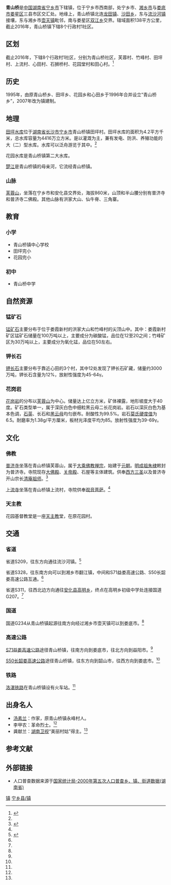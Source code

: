{{中国乡级行政区
|行政区全称           = 青山桥镇
|景观照片文件名       = The government building of Qing Shanqiao Town 1.jpg
|景观照片描述         = 青山桥镇人民政府大楼。
|汉语拼音             = Qīngshānqiáo Zhèn
|旧称                 = 青山桥乡
|地名出处             = 
|位置图文件名         = 
|位置图描述           = 
|自定义图片           = {{Location map
 |China Hunan
 |lat_deg=27|lat_min=57|lat_sec =13
 |lon_deg=112|lon_min=03|lon_sec =11
 |caption=青山桥镇在湖南省的位置。
 |position=right
 |float=center
}}
{{Infobox mapframe|zoom=10|type=point|frame-width=250}}
|上级行政区           = [[宁乡市|宁乡市]]
|行政区类别           = 
|行政区划代码         = 
|行政区划             = 9
|村委会               = 8
|居委会               = 1
|建置时间             = 2007年
|领导职位             = <!-- 填写“乡长”“街道办主任”等。“镇长”为默认值，删除该参数即可得，注意不要赋空值 -->
|领导名称             = <!-- 行政长官姓名 -->
|领导职位2            = <!-- “党委书记”或其他官员的职位名 -->
|领导名称2            = <!-- 行政长官姓名 -->
|政府驻地             = 青山桥社区
|毗邻行政区           = 流沙河镇<br>壶天镇<br>龙田镇<br>翻江镇
|地理坐标             = {{coord|27|57|13|N|112|03|11|E|display=inline,title}}
|总面积               = 138平方公里
|总人口               = 52000
|总人口年份           = <!-- 年份不需填写单位，下同 -->
|户籍人口             = 
|户籍人口年份         = 
|常住人口             = 
|常住人口年份         = 
|人口密度             = <!-- 需手动填写单位 -->
|GDP                  = 
|GDP年份              = 
|邮政编码             = 410636
|电话区号             = 731
|官方网站             = 
|网站名称             = 
}}
'''青山桥'''是[[中华人民共和国|中国]][[湖南省|湖南省]][[宁乡市|宁乡市]]下辖镇，位于宁乡市西南部，处宁乡市、[[湘乡市|湘乡市]]与[[娄底市|娄底市]][[娄星区|娄星区]]三县市区交汇处。地缘上，青山桥镇北连[[龙田镇|龙田镇]]、[[沙田乡|沙田乡]]，东与[[流沙河镇|流沙河镇]]接壤，东与湘乡市[[壶天镇|壶天镇]]毗邻，南与娄星区[[双江乡_(娄底市)|双江乡]]交界。辖域面积138平方公里，截止2016年，青山桥镇下辖8个行政村1社区。

==区划==
截止2016年，下辖8个行政村1社区，分别为青山桥社区，芙蓉村、竹峰村、田坪村、上流村、心田村、石狮桥村、花园堂村和田心村。<ref>{{cite news |author=范婷 |url=https://hn.rednet.cn/c/2016/01/05/3880121.htm |title=1月31日前 宁乡县364个村合并成为221个 |work=湖南红网 |date=2016-01-05 |accessdate=2016-01-05 |archive-date=2019-04-10 |archive-url=https://web.archive.org/web/20190410111540/https://hn.rednet.cn/c/2016/01/05/3880121.htm |dead-url=no }}</ref>

==历史==
1995年，由原青山桥乡、田坪乡、花园乡和心田乡于1996年合并设立“青山桥乡”，2007年改为镇建制。

== 地理 ==
[[田坪水库|田坪水库]]位于[[湖南省|湖南省]][[长沙市|长沙市]][[宁乡市|宁乡市]]青山桥镇田坪村。田坪水库的面积为4.2平方千米，总水库容量为4416万立方米。是以灌溉为主，兼有发电、防洪、养殖功能的大（二）型水库。水库可以泛舟游览于其中。<ref name="bookningxiangshidi11" />

花园水库是青山桥镇第二大水库。

[[楚江|楚江]]是青山桥镇的母亲河，它流经青山桥镇。

=== 山脉 ===
[[芙蓉山_(宁乡市)|芙蓉山]]，坐落在宁乡市和安化县交界处，海拔860米，山顶和半山腰分别有普济寺和普济寺二佛殿。其他山脉有洪家大山、仙牛脊、三角寨。

== 教育 ==
=== 小学 ===
*青山桥镇中心学校
*田坪完小
*花园完小

=== 初中 ===
*青山桥中学

{{multiple image
| align     = center
| direction = horizontal 
| width     = 250
| header    = 学校
| image1    = Tian Ping Primary School 02.jpg
| caption1  = 田坪完小校门。
| image2    = Qing Shanqiao Elementary School 6.jpg
| caption2  = 青山桥中心小学教学楼。
| image3    = Qing Shanqiao Junior High School 2.jpg
| caption3  = 青山桥初级中学教学大楼。
}}

== 自然资源 ==
=== 锰矿石 ===
[[锰|锰矿石]]主要分布于位于娄霞新村的洪家大山和竹峰村的尖顶山中。其中：娄霞新村矿区锰矿石储量在100万吨以上，主要成分为碳酸锰，品位在12至20之间；竹峰矿区为30万吨以上，主要成分为氧化锰，品位在50左右。

=== 钾长石 ===
[[钾|钾长石]]主要分布于靠近心田的3个村，其中12处发现了钾长石矿藏，储量约3000万吨，钾长石含量为12%，放射性强度为45-64γ。

=== 花岗岩 ===
[[花岗岩|花岗岩]]的分布以[[芙蓉山_(宁乡县)|芙蓉山]]为中心。储量达上亿立方米，矿体裸露，地形坡度大于40度。矿石类型单一，属于深灰白色中细粒黑云母二长花岗岩。岩石以深灰白色为基本色调，[[石英|石英]]、长石和[[黑云母|黑云母]]均匀嵌布。耐酸性为99.5%。岩石[[莫氏硬度值|莫氏硬度值]]为6.5。耐磨率为1.38g/平方厘米，板材光泽度平均为85。放射性强度为39-69γ。
{{wide image|Puji Temple,Ningxiang County Panorama 02.jpg|1000px|align-cap=center|田坪水库全景图。}}
{{wide image|Panoramic view of Huayuan Reservoir, Ningxiang, Hunan.jpg|1000px|align-cap=center|花园水库全景图。}}

== 文化 ==
===佛教===
[[普济寺_(宁乡市)|普济寺]]坐落在青山桥镇芙蓉山，属于[[大乘佛教|大乘佛教]][[禅宗|禅宗]]，始建于[[元朝|元朝]]。[[明成祖|明成祖]][[朱棣|朱棣]]敕封为普济寺。寺院现存[[大佛殿|大佛殿]]、[[关帝殿|关帝殿]]、石屋等主体建筑。供奉[[西方三圣|西方三圣]]以及普济寺开山宗长[[清庵祖师|清庵祖师]]。<ref name="bookningxiangshidi11" >{{cite book |author1=黄海潮|author2=姜宏照|title=《宁乡史地》|year=2002年|publisher=南方出版社|location=海南省|isbn=7-80660-538-X}}</ref>

[[上流寺_(宁乡市)|上流寺]]坐落在青山桥镇上流村，寺院供奉[[觀世音菩薩|观音菩萨]]。<ref name="bookningxiangshidi11" />

===天主教===
花园基督教堂是一座[[天主教|天主教]]堂，在原花园村。

{{multiple image
| align     = center
| direction = horizontal 
| width     = 250
| header    = 宗教建筑
| image1    = Shang Liu Temple 2.jpg
| caption1  = 上流寺。
| image2    = Puji Temple,Ningxiang County 43.JPG
| caption2  = 普济寺二佛殿。
| image3    = Huayuan Christian Church, Qingshanqiao Town of Ningxiang 01.jpg
| caption3  = 花园基督教堂。
}}

==交通==
===省道===
省道S209，往东方向通往流沙河镇。<ref name="mapsutras">{{cite book |editor=张红 |title=《中国分省系列地图册：湖南》|chapter=《宁乡市》 |year=2018 |publisher=中国地图出版社 |location=北京市西城区 |pages=34–35 |isbn=978-7-5031-8949-4}}</ref>

省道S328，往东南方向可以到湘乡市翻江镇，中间和S71益娄高速公路、S50长韶娄高速公路互通。<ref name="mapsutras"/>

省道S311，往西北边方向通往[[安化县|安化县]][[高明乡_(安化县)|高明乡]]，终点在高明乡初级中学处连接国道G207。<ref name="mapsutras"/>

===国道===
国道G234从青山桥镇起源往南方向经过湘乡市壶天镇可以到娄底市。<ref name="mapsutras"/>

===高速公路===
[[益娄衡高速公路|S71益娄高速公路]]途径青山桥镇，往南方向到娄底市，往北方向到益阳市。<ref name="mapsutras"/>

[[长韶娄高速公路|S50长韶娄高速公路]]途径青山桥镇，往东方向到韶山市，往西方向到娄底市。<ref name="mapsutras"/>

===铁路===
[[洛湛铁路|洛湛铁路]]在青山桥镇设有火车站。<ref name="mapsutras"/>

== 出身名人 ==
*[[汤素兰|汤素兰]]：作家，原青山桥镇永峰村人。
*李甲农：革命烈士。<ref name="bookningxiangshidi11" />
*龚献兰：[[湖南卫视|湖南卫视]]“美丽村姑”得主。<ref name="bookningxiangshidi11" />

{{wide image|Panoramic image of Ningxiang Qingshanqiao, Picture2.jpg|1000px|align-cap=center|青山桥镇全景图。}}

==参考文献==
<div class="references-small">
<references></references>
</div>

==外部链接==
{{Commons category|Qing Shanqiao Town|青山桥镇}}
* 人口普查数据来源于[http://www.stats.gov.cn/tjsj/ndsj/renkoupucha/2000jiedao/html/J43.htm 国家统计局-2000年第五次人口普查乡、镇、街道数据(湖南省)] {{Wayback|url=http://www.stats.gov.cn/tjsj/ndsj/renkoupucha/2000jiedao/html/J43.htm |date=20111007074252 }}
{{宁乡县历史文化}}
{{宁乡县行政区划}}

[[Category:宁乡县行政区划|镇]]
[[Category:长沙乡镇|宁乡县/镇]]
